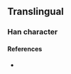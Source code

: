 {{character info/new}}
==Translingual==

===Han character===
{{Han char|rn=86|rad=火|as=12|sn=16|four=|canj=FAYF|ids=⿰火景}}

====References====
* {{Han ref|kx=0684.161|hdz=80029.220|uh=71DD|ud=29149}}